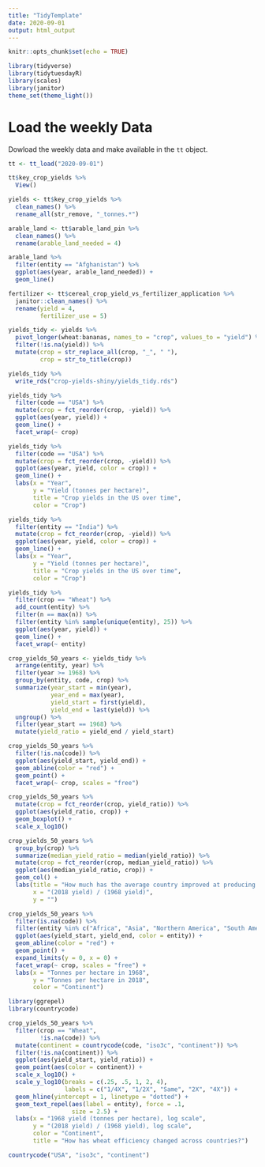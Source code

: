 ```yaml
---
title: "TidyTemplate"
date: 2020-09-01
output: html_output
---
```


```r

knitr::opts_chunk$set(echo = TRUE)

library(tidyverse)
library(tidytuesdayR)
library(scales)
library(janitor)
theme_set(theme_light())

```

# Load the weekly Data

Dowload the weekly data and make available in the `tt` object.

```r
tt <- tt_load("2020-09-01")
```

```r
tt$key_crop_yields %>%
  View()

yields <- tt$key_crop_yields %>%
  clean_names() %>%
  rename_all(str_remove, "_tonnes.*")

arable_land <- tt$arable_land_pin %>%
  clean_names() %>%
  rename(arable_land_needed = 4)

arable_land %>%
  filter(entity == "Afghanistan") %>%
  ggplot(aes(year, arable_land_needed)) +
  geom_line()

fertilizer <- tt$cereal_crop_yield_vs_fertilizer_application %>%
  janitor::clean_names() %>%
  rename(yield = 4,
         fertilizer_use = 5)
```

```r
yields_tidy <- yields %>%
  pivot_longer(wheat:bananas, names_to = "crop", values_to = "yield") %>%
  filter(!is.na(yield)) %>%
  mutate(crop = str_replace_all(crop, "_", " "),
         crop = str_to_title(crop))

yields_tidy %>%
  write_rds("crop-yields-shiny/yields_tidy.rds")
```

```r
yields_tidy %>%
  filter(code == "USA") %>%
  mutate(crop = fct_reorder(crop, -yield)) %>%
  ggplot(aes(year, yield)) +
  geom_line() +
  facet_wrap(~ crop)

yields_tidy %>%
  filter(code == "USA") %>%
  mutate(crop = fct_reorder(crop, -yield)) %>%
  ggplot(aes(year, yield, color = crop)) +
  geom_line() +
  labs(x = "Year",
       y = "Yield (tonnes per hectare)",
       title = "Crop yields in the US over time",
       color = "Crop")

yields_tidy %>%
  filter(entity == "India") %>%
  mutate(crop = fct_reorder(crop, -yield)) %>%
  ggplot(aes(year, yield, color = crop)) +
  geom_line() +
  labs(x = "Year",
       y = "Yield (tonnes per hectare)",
       title = "Crop yields in the US over time",
       color = "Crop")
```

```r
yields_tidy %>%
  filter(crop == "Wheat") %>%
  add_count(entity) %>%
  filter(n == max(n)) %>%
  filter(entity %in% sample(unique(entity), 25)) %>%
  ggplot(aes(year, yield)) +
  geom_line() +
  facet_wrap(~ entity)

crop_yields_50_years <- yields_tidy %>%
  arrange(entity, year) %>%
  filter(year >= 1968) %>%
  group_by(entity, code, crop) %>%
  summarize(year_start = min(year),
            year_end = max(year),
            yield_start = first(yield),
            yield_end = last(yield)) %>%
  ungroup() %>%
  filter(year_start == 1968) %>%
  mutate(yield_ratio = yield_end / yield_start)

crop_yields_50_years %>%
  filter(!is.na(code)) %>%
  ggplot(aes(yield_start, yield_end)) +
  geom_abline(color = "red") +
  geom_point() +
  facet_wrap(~ crop, scales = "free")

crop_yields_50_years %>%
  mutate(crop = fct_reorder(crop, yield_ratio)) %>%
  ggplot(aes(yield_ratio, crop)) +
  geom_boxplot() +
  scale_x_log10()

crop_yields_50_years %>%
  group_by(crop) %>%
  summarize(median_yield_ratio = median(yield_ratio)) %>%
  mutate(crop = fct_reorder(crop, median_yield_ratio)) %>%
  ggplot(aes(median_yield_ratio, crop)) +
  geom_col() +
  labs(title = "How much has the average country improved at producing this crop?",
       x = "(2018 yield) / (1968 yield)",
       y = "")

crop_yields_50_years %>%
  filter(is.na(code)) %>%
  filter(entity %in% c("Africa", "Asia", "Northern America", "South America", "Oceania")) %>%
  ggplot(aes(yield_start, yield_end, color = entity)) +
  geom_abline(color = "red") +
  geom_point() +
  expand_limits(y = 0, x = 0) +
  facet_wrap(~ crop, scales = "free") +
  labs(x = "Tonnes per hectare in 1968",
       y = "Tonnes per hectare in 2018",
       color = "Continent")
```

```r
library(ggrepel)
library(countrycode)

crop_yields_50_years %>%
  filter(crop == "Wheat",
         !is.na(code)) %>%
  mutate(continent = countrycode(code, "iso3c", "continent")) %>%
  filter(!is.na(continent)) %>%
  ggplot(aes(yield_start, yield_ratio)) +
  geom_point(aes(color = continent)) +
  scale_x_log10() +
  scale_y_log10(breaks = c(.25, .5, 1, 2, 4),
                labels = c("1/4X", "1/2X", "Same", "2X", "4X")) +
  geom_hline(yintercept = 1, linetype = "dotted") +
  geom_text_repel(aes(label = entity), force = .1,
                  size = 2.5) +
  labs(x = "1968 yield (tonnes per hectare), log scale",
       y = "(2018 yield) / (1968 yield), log scale",
       color = "Continent",
       title = "How has wheat efficiency changed across countries?")

countrycode("USA", "iso3c", "continent")
```



